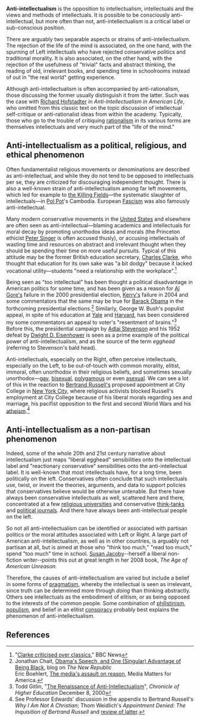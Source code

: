 {{subpages}}

'''Anti-intellectualism''' is the opposition to intellectualism, intellectuals and the views and methods of intellectuals. It is possible to be consciously anti-intellectual, but more often than not, anti-intellectualism is a critical label or sub-conscious position.

There are arguably two separable aspects or strains of anti-intellectualism.  The rejection of the life of the mind is associated, on the one hand, with the spurning of Left intellectuals who have rejected conservative politics and traditional morality.  It is also associated, on the other hand, with the rejection of the usefulness of "trivial" facts and abstract thinking, the reading of old, irrelevant books, and spending time in schoolrooms instead of out in "the real world" getting experience.

Although anti-intellectualism is often accompanied by anti-rationalism, those discussing the former usually distinguish it from the latter. Such was the case with [[Richard Hofstadter]] in ''Anti-Intellectualism in American Life'', who omitted from this classic text on the topic discussion of intellectual self-critique or anti-rationalist ideas from within the academy.  Typically, those who go to the trouble of critiquing [[rationalism]] in its various forms are themselves intellectuals and very much part of the "life of the mind."

== Anti-intellectualism as a political, religious, and ethical phenomenon ==

Often fundamentalist religious movements or denominations are described as anti-intellectual, and while they do not tend to be opposed to intellectuals per se, they are criticized for discouraging independent thought. There is also a well-known strain of anti-intellectualism among far left movements, which led for example to [[the Killing Fields]]&mdash;the systematic slaughter of intellectuals&mdash;in [[Pol Pot]]'s Cambodia.  European [[Fascism]] was also famously anti-intellectual.

Many modern conservative movements in the [[United States]] and elsewhere are often seen as anti-intellectual&mdash;blaming academics and intellectuals for moral decay by promoting unorthodox ideas and morals (the Princeton ethicist [[Peter Singer]] is often accused thusly), or accusing intellectuals of wasting time and resources on abstract and irrelevant thought when they should be spending their time on more useful pursuits. Typical of this attitude may be the former British education secretary, [[Charles Clarke]], who thought that education for its own sake was "a bit dodgy" because it lacked vocational utility&mdash;students "need a relationship with the workplace".<ref>"[http://news.bbc.co.uk/1/hi/education/2712833.stm Clarke criticised over classics]," BBC News</ref>

Being seen as "too intellectual" has been thought a political disadvantage in American politics for some time, and has been given as a reason for [[Al Gore|Al Gore's]] failure in the 2000 presidential election, [[John Kerry|Kerry's]] failure in 2004 and some commentators that the same may be true for [[Barack Obama]] in the forthcoming presidential elections.<ref>Jonathan Chait, [http://blogs.tnr.com/tnr/blogs/the_plank/archive/2008/03/18/obama-s-speech-and-one-singular-advantage-of-being-black.aspx Obama's Speech, and One (Singular) Advantage of Being Black], blog on ''The New Republic''<br />Eric Boehlert, [http://mediamatters.org/columns/200706120005 The media's assault on reason], Media Matters for America.</ref> Similarly, George W. Bush's populist appeal, in spite of his education at [[Yale University|Yale]] and [[Harvard Business School|Harvard]], has been considered my some commentators an appeal to voter's "resentment of brains."<ref>Todd Gitlin, "[http://chronicle.com/free/v47/i15/15b00701.htm The Renaissance of Anti-Intellectualism]", ''Chronicle of Higher Education'' December 8, 2000</ref> Before this, the presidential campaign by [[Adlai Stevenson]] and his 1952 defeat by [[Dwight D. Eisenhower]] is seen as a prime example of the political power of anti-intellectualism, and as the source of the term ''egghead'' (referring to Stevenson's bald head).

Anti-intellectuals, especially on the Right, often perceive intellectuals, especially on the Left, to be out-of-touch with common morality, elitist, immoral, often unorthodox in their religious beliefs, and sometimes sexually unorthodox&mdash;[[homosexuality|gay]], [[bisexuality|bisexual]], [[polygamy|polygamous]] or even [[asexuality|asexual]]. We can see a lot of this in the reaction to [[Bertrand Russell|Bertrand Russell's]] proposed appointment at City College in [[New York City]], where religious activists blocked Russell's employment at City College because of his liberal morals regarding sex and marriage, his pacifist opposition to the first and second World Wars and his [[atheism]].<ref>See Professor Edwards' discussion in the appendix to Bertrand Russell's ''Why I Am Not A Christian''; Thom Weidlich's ''Appointment Denied: The Inquisition of Bertrand Russell'' and [http://atheism.about.com/library/weekly/aa050300a.htm review of latter].</ref>

== Anti-intellectualism as a non-partisan phenomenon ==

Indeed, some of the whole 20th and 21st century narrative about intellectualism just maps "liberal egghead" sensibilities onto the intellectual label and "reactionary conservative" sensibilities onto the anti-intellectual label. It is well-known that most intellectuals have, for a long time, been politically on the left. Conservatives often conclude that such intellectuals use, twist, or invent the theories, arguments, and data to support policies that conservatives believe would be otherwise untenable.  But there have always been conservative intellectuals as well, scattered here and there, concentrated at a few [[religious university|religious universities]] and conservative [[think-tank]]s and [[political journal]]s.  And there have always been anti-intellectual people on the left.

So not all anti-intellectualism can be identified or associated with partisan politics or the moral attitudes associated with Left or Right.  A large part of American anti-intellectualism, as well as in other countries, is arguably not partisan at all, but is aimed at those who "think too much," "read too much," spend "too much" time in school.  [[Susan Jacoby]]--herself a liberal non-fiction writer--points this out at great length in her 2008 book, ''The Age of American Unreason.''

Therefore, the causes of anti-intellectualism are varied but include a belief in some forms of [[pragmatism]], whereby the intellectual is seen as irrelevant, since truth can be determined more through ''doing'' than thinking abstractly. Others see intellectuals as the embodiment of elitism, or as being opposed to the interests of the common people. Some combination of [[philistinism]], [[populism]], and belief in an elitist [[conspiracy theory|conspiracy]] probably best explains the phenomenon of anti-intellectualism.

== References ==
<references />